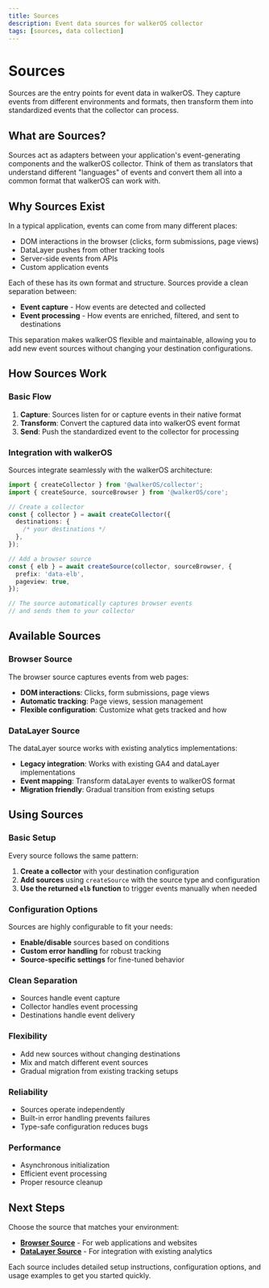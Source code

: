 ```yaml
---
title: Sources
description: Event data sources for walkerOS collector
tags: [sources, data collection]
---
```


# Sources

Sources are the entry points for event data in walkerOS. They capture events
from different environments and formats, then transform them into standardized
events that the collector can process.

## What are Sources?

Sources act as adapters between your application's event-generating components
and the walkerOS collector. Think of them as translators that understand
different "languages" of events and convert them all into a common format that
walkerOS can work with.

## Why Sources Exist

In a typical application, events can come from many different places:

- DOM interactions in the browser (clicks, form submissions, page views)
- DataLayer pushes from other tracking tools
- Server-side events from APIs
- Custom application events

Each of these has its own format and structure. Sources provide a clean
separation between:

- **Event capture** - How events are detected and collected
- **Event processing** - How events are enriched, filtered, and sent to
  destinations

This separation makes walkerOS flexible and maintainable, allowing you to add
new event sources without changing your destination configurations.

## How Sources Work

### Basic Flow

1. **Capture**: Sources listen for or capture events in their native format
2. **Transform**: Convert the captured data into walkerOS event format
3. **Send**: Push the standardized event to the collector for processing

### Integration with walkerOS

Sources integrate seamlessly with the walkerOS architecture:

```typescript
import { createCollector } from '@walkerOS/collector';
import { createSource, sourceBrowser } from '@walkerOS/core';

// Create a collector
const { collector } = await createCollector({
  destinations: {
    /* your destinations */
  },
});

// Add a browser source
const { elb } = await createSource(collector, sourceBrowser, {
  prefix: 'data-elb',
  pageview: true,
});

// The source automatically captures browser events
// and sends them to your collector
```

## Available Sources

### Browser Source

The browser source captures events from web pages:

- **DOM interactions**: Clicks, form submissions, page views
- **Automatic tracking**: Page views, session management
- **Flexible configuration**: Customize what gets tracked and how

### DataLayer Source

The dataLayer source works with existing analytics implementations:

- **Legacy integration**: Works with existing GA4 and dataLayer implementations
- **Event mapping**: Transform dataLayer events to walkerOS format
- **Migration friendly**: Gradual transition from existing setups

## Using Sources

### Basic Setup

Every source follows the same pattern:

1. **Create a collector** with your destination configuration
2. **Add sources** using `createSource` with the source type and configuration
3. **Use the returned `elb` function** to trigger events manually when needed

### Configuration Options

Sources are highly configurable to fit your needs:

- **Enable/disable** sources based on conditions
- **Custom error handling** for robust tracking
- **Source-specific settings** for fine-tuned behavior

### Clean Separation

- Sources handle event capture
- Collector handles event processing
- Destinations handle event delivery

### Flexibility

- Add new sources without changing destinations
- Mix and match different event sources
- Gradual migration from existing tracking setups

### Reliability

- Sources operate independently
- Built-in error handling prevents failures
- Type-safe configuration reduces bugs

### Performance

- Asynchronous initialization
- Efficient event processing
- Proper resource cleanup

## Next Steps

Choose the source that matches your environment:

- **[Browser Source](./web/browser/)** - For web applications and websites
- **[DataLayer Source](./web/dataLayer/)** - For integration with existing
  analytics

Each source includes detailed setup instructions, configuration options, and
usage examples to get you started quickly.
